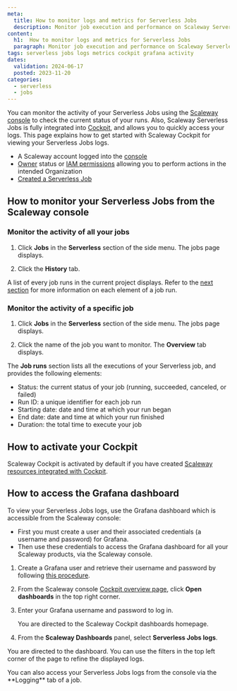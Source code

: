 ```yaml
---
meta:
  title: How to monitor logs and metrics for Serverless Jobs
  description: Monitor job execution and performance on Scaleway Serverless.
content:
  h1:  How to monitor logs and metrics for Serverless Jobs
  paragraph: Monitor job execution and performance on Scaleway Serverless.
tags: serverless jobs logs metrics cockpit grafana activity
dates:
  validation: 2024-06-17
  posted: 2023-11-20
categories:
  - serverless
  - jobs
---
```


You can monitor the activity of your Serverless Jobs using the [Scaleway console](https://console.scaleway.com) to check the current status of your runs. Also, Scaleway Serverless Jobs is fully integrated into [Cockpit](/observability/cockpit/quickstart/), and allows you to quickly access your logs. This page explains how to get started with Scaleway Cockpit for viewing your Serverless Jobs logs.

<Macro id="requirements" />

- A Scaleway account logged into the [console](https://console.scaleway.com)
- [Owner](/identity-and-access-management/iam/concepts/#owner) status or [IAM permissions](/identity-and-access-management/iam/concepts/#permission) allowing you to perform actions in the intended Organization
- [Created a Serverless Job](/serverless/jobs/how-to/create-job-from-scaleway-registry/)

## How to monitor your Serverless Jobs from the Scaleway console

### Monitor the activity of all your jobs

1. Click **Jobs** in the **Serverless** section of the side menu. The jobs page displays.

2. Click the **History** tab.

A list of every job runs in the current project displays. Refer to the [next section](#monitor-the-activity-of-a-specific-job) for more information on each element of a job run.

### Monitor the activity of a specific job

1. Click **Jobs** in the **Serverless** section of the side menu. The jobs page displays.

2. Click the name of the job you want to monitor. The **Overview** tab displays.

The **Job runs** section lists all the executions of your Serverless job, and provides the following elements:

- Status: the current status of your job (running, succeeded, canceled, or failed)
- Run ID: a unique identifier for each job run
- Starting date: date and time at which your run began
- End date: date and time at which your run finished
- Duration: the total time to execute your job

## How to activate your Cockpit

Scaleway Cockpit is activated by default if you have created [Scaleway resources integrated with Cockpit](/observability/cockpit/reference-content/cockpit-limitations/#product-integration-into-cockpit).

## How to access the Grafana dashboard

To view your Serverless Jobs logs, use the Grafana dashboard which is accessible from the Scaleway console:
  - First you must create a user and their associated credentials (a username and password) for Grafana.
  - Then use these credentials to access the Grafana dashboard for all your Scaleway products, via the Scaleway console.

1. Create a Grafana user and retrieve their username and password by following [this procedure](/observability/cockpit/how-to/retrieve-grafana-credentials/).

2. From the Scaleway console [Cockpit overview page](https://console.scaleway.com/cockpit/overview), click **Open dashboards** in the top right corner.

3. Enter your Grafana username and password to log in.

    You are directed to the Scaleway Cockpit dashboards homepage.

4. From the **Scaleway Dashboards** panel, select **Serverless Jobs logs**.

  You are directed to the dashboard. You can use the filters in the top left corner of the page to refine the displayed logs.

<Message type="note">
  You can also access your Serverless Jobs logs from the console via the **Logging** tab of a job.
</Message>


